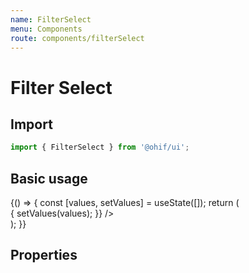 ```yaml
---
name: FilterSelect
menu: Components
route: components/filterSelect
---
```



# Filter Select

## Import

```javascript
import { FilterSelect } from '@ohif/ui';
```

## Basic usage

<Playground>
  {() => {
    const [values, setValues] = useState([]);
    return (
      <div className="flex flex-col flex-1 p-4 items-center">
        <div className="w-56">
          <FilterSelect
            label="Modality"
            inputProps={{
              options: [
                { value: 'seg', label: 'seg' },
                { value: 'ct', label: 'ct' },
                { value: 'mr', label: 'mr' },
                { value: 'sr', label: 'sr' },
              ],
            }}
            inputValue={values}
            onChange={values => {
              setValues(values);
            }}
          />
        </div>
      </div>
    );
  }}
</Playground>

## Properties

<Props of={FilterSelect} />
